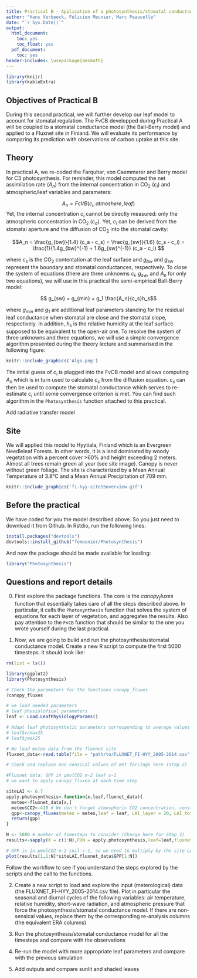 ```yaml
---
title: Practical B - Application of a photosynthesis/stomatal conductance model
author: "Hans Verbeeck, Félicien Meunier, Marc Peaucelle"
date: "`r Sys.Date()`"
output:
  html_document:
    toc: yes
    toc_float: yes
  pdf_document:
    toc: yes
header-includes: \usepackage{amsmath}
---
```


```r
library(knitr)
library(kableExtra)
```

## Objectives of Practical B

During this second practical, we will further develop our leaf model to account for stomatal regulation. The FvCB developped during Practical A will be coupled to a stomatal conductance model (the Ball-Berry model) and applied to a Fluxnet site in Finland. We will evaluate its performance by comparing its prediction with observations of carbon uptake at this site.

## Theory

In practical A, we re-coded the  Farquhar, von Caemmerer and Berry model for C3 photosynthesis. For reminder, this model computed the net assimilation rate ($A_n$) from the internal concentration in CO<sub>2</sub> ($c_i$) and atmospheric/leaf variables and parameters:

$$
A_n = FcVB(c_i,atmoshere,leaf)
$$
Yet, the internal concentration $c_i$ cannot be directly measured: only the atmospheric concentration in CO<sub>2</sub> ($c_a$). Yet, $c_i$ can be derived from the stomatal aperture and the diffusion of CO<sub>2</sub> into the stomatal cavity:

$$A_n = \frac{g_{bw}}{1.4} (c_a - c_s) = \frac{g_{sw}}{1.6} (c_s - c_i)  = \frac{1}{1.4g_{bw}^{-1} + 1.6g_{sw}^{-1}} (c_a - c_i) $$

where $c_s$ is the CO<sub>2</sub> contentation at the leaf surface and $g_{bw}$ and $g_{sw}$ represent the boundary and stomatal conductances, respectively. To close the system of equations (there are three unknowns $c_i$, $g_{sw}$, and $A_n$ for only two equations), we will use in this practical the semi-empirical Ball-Berry model:

$$ g_{sw} = g_{min} + g_1 \frac{A_n}{c_s}h_s$$

where $g_{min}$ and $g_1$ are additional leaf parameters standing for the residual leaf conductance when stomatal are close and the stomatal slope, respectively. In addition, $h_s$ is the relative humidity at the leaf surface supposed to be equivalent to the open-air one. To resolve the system of three unknowns and three equations, we will use a simple convergence algorithm presented during the theory lecture and summarised in the following figure:

```r
knitr::include_graphics('Algo.png')
```

The initial guess of $c_i$ is plugged into the FvCB model and allows computing $A_n$ which is in turn used to calculate $c_s$ from the diffusion equation. $c_s$ can then be used to compute the stomatal conductance which serves to re-estimate $c_i$ until some convergence criterion is met. You can find such algorithm in the `Photosynthesis` function attached to this practical.

Add radiative transfer model

## Site

We will applied this model to Hyytiala, Finland which is an Evergreen Needleleaf Forests. In other words, it is a land dominated by woody vegetation with a percent cover >60% and height exceeding 2 meters. Almost all trees remain green all year (see site image). Canopy is never without green foliage. The site is characterized by a Mean Annual Temperature of 3.8°C and a Mean Annual Precipitation of 709 mm.

```r
knitr::include_graphics('fi-hyy-site15overview.gif')
```

## Before the practical

We have coded for you the model described above. So you just need to download it from Github. In Rstdio, run the following lines: 

```r
install.packages("devtools")
devtools::install_github("femeunier/Photosynthesis")
```

And now the package should be made available for loading:
```r
library("Photosynthesis")
```

## Questions and report details

0. First explore the package functions. The core is the $canopy_fluxes$ function that essentially takes care of all the steps described above. In particular, it calls the `Photosynthesis` function that solves the system of equations for each layer of vegetation, and aggregates the results. Also pay attention to the `FvCB` function that should be similar to the one you wrote yourself during the last practical.

1. Now, we are going to build and run the photosynthesis/stomatal conductance model. Create a new R script to compute the first 5000 timesteps. It should look like:
```r

rm(list = ls())

library(ggplot2)
library(Photosynthesis)

# Check the parameters for the functions canopy_fluxes
?canopy_fluxes

# we load needed parameters
# leaf physiolofical parameters
leaf <- Load.LeafPhysiologyParams()

# Adapt leaf photosynthetic parameters corresponding to average values for boreal conifers (Step 2)
# leaf$vcmax25
# leaf$jmax25

# We load meteo data from the fluxnet site
fluxnet_data<-read.table(file = "path/to/FLUXNET_FI-HYY_2005-2014.csv",header = TRUE,sep = ",")

# Check and replace non-sensical values of met forcings here (Step 2)

#Fluxnet data: GPP in µmolCO2 m-2 leaf s-1
# we want to apply canopy_fluxes at each time step

siteLAI <- 6.7
apply.photosynthesis<-function(x,leaf,fluxnet_data){
  meteo<-fluxnet_data[x,]
  meteo$CO2<-410 # We don't forget atmospheric CO2 concentration, constant here
  gpp<-canopy_fluxes(meteo = meteo,leaf = leaf, LAI_layer = 20, LAI_tot = siteLAI)
  return(gpp)
}

N <- 5000 # number of timesteps to consider (Change here for Step 3)
results<-sapply(X = c(1:N),FUN = apply.photosynthesis,leaf=leaf,fluxnet_data=fluxnet_data)

# GPP is in µmolCO2 m-2 soil s-1, so we need to multiply by the site LAI
plot(results[1,1:N]*siteLAI,fluxnet_data$GPP[1:N])

```

Follow the workflow to see if you understand the steps explored by the scripts and the call to the functions.

2. Create a new script to load and explore the input (meterological) data (the FLUXNET_FI-HYY_2005-2014.csv file). Plot in particular the seasonal and diurnal cycles of the following variables: air temperature, relative humidity, short-wave radiation, and atmospheric pressure that force the photosynthesis/stomatal conductance model. If there are non-sensical values, replace them by the corresponding re-analysis columns (the equivalent ERA columns) 

3. Run the photosynthesis/stomatal conductance model for all the timesteps and compare with the observations

4. Re-run the model with more appropriate leaf parameters and compare with the previous simulation

5. Add outputs and compare sunlit and shaded leaves
